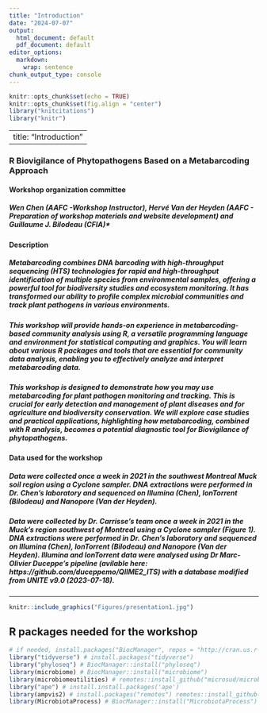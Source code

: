 ```yaml
---
title: "Introduction"
date: "2024-07-07"
output:
  html_document: default
  pdf_document: default
editor_options:
  markdown:
    wrap: sentence
chunk_output_type: console
---
```


```r
knitr::opts_chunk$set(echo = TRUE)
knitr::opts_chunk$set(fig.align = "center")
library("knitcitations")
library("knitr")
```
---
title: "Introduction"
---

### R Biovigilance of Phytopathogens Based on a Metabarcoding Approach

#### Workshop organization committee
##### Wen Chen (AAFC -Workshop Instructor), Hervé Van der Heyden (AAFC - Preparation of workshop materials and website development) and Guillaume J. Bilodeau (CFIA)*

#### Description 
##### Metabarcoding combines DNA barcoding with high-throughput sequencing (HTS) technologies for rapid and high-throughput identification of multiple species from environmental samples, offering a powerful tool for biodiversity studies and ecosystem monitoring. It has transformed our ability to profile complex microbial communities and track plant pathogens in various environments. 

##### This workshop will provide hands-on experience in metabarcoding-based community analysis using R, a versatile programming language and environment for statistical computing and graphics. You will learn about various R packages and tools that are essential for community data analysis, enabling you to effectively analyze and interpret metabarcoding data. 

##### This workshop is designed to demonstrate how you may use metabarcoding for plant pathogen monitoring and tracking. This is crucial for early detection and management of plant diseases and for agriculture and biodiversity conservation. We will explore case studies and practical applications, highlighting how metabarcoding, combined with R analysis, becomes a potential diagnostic tool for Biovigilance of phytopathogens.

#### Data used for the workshop  
##### Data were collected once a week in 2021 in the southwest Montreal Muck soil region using a Cyclone sampler. DNA extractions were performed in Dr. Chen's laboratory and sequenced on Illumina (Chen), IonTorrent (Bilodeau) and Nanopore (Van der Heyden).

##### Data were collected by Dr. Carrisse's team once a week in 2021 in the Muck's region southwest of Montreal using a Cyclone sampler (Figure 1). DNA extractions were performed in Dr. Chen's laboratory and sequenced on Illumina (Chen), IonTorrent (Bilodeau) and Nanopore (Van der Heyden). Illumina and IonTorrent data were analysed using Dr Marc-Olivier Duceppe's pipeline (avilable here: https://github.com/duceppemo/QIIME2_ITS) with a database modified from UNITE v9.0 (2023-07-18). 

---

```r
knitr::include_graphics("Figures/presentation1.jpg")
```


## R packages needed for the workshop  
```r
# if needed, install.packages("BiocManager", repos = "http://cran.us.r-project.org")
library("tidyverse") # install.packages("tidyverse")
library("phyloseq") # BiocManager::install("phyloseq")
library(microbiome) # BiocManager::install("microbiome")
library(microbiomeutilities) # remotes::install_github("microsud/microbiomeutilities")
library("ape") # install.install.packages('ape')
library(ampvis2) # install.packages("remotes") remotes::install_github("kasperskytte/ampvis2", Ncpus = 6)
library(MicrobiotaProcess) # BiocManager::install("MicrobiotaProcess")
``` 
